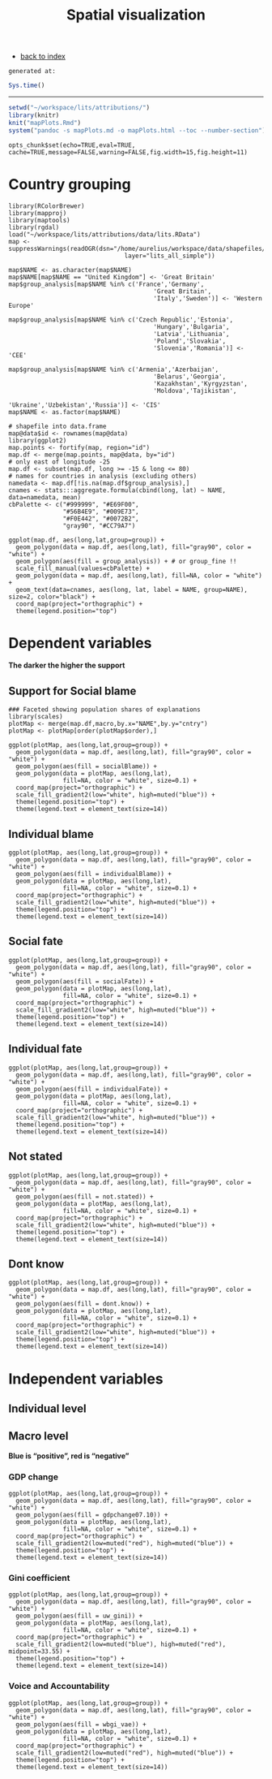 % Spatial visualization

- [back to index](index.html)


`generated at:`
```r
Sys.time()
```
---

<link href="http://markuskainu.fi/material/css/rmarkdown.css" rel="stylesheet" type="text/css" title="compact"></link> 


```r
setwd("~/workspace/lits/attributions/")
library(knitr)
knit("mapPlots.Rmd")
system("pandoc -s mapPlots.md -o mapPlots.html --toc --number-section")
```


```roptsattrib
opts_chunk$set(echo=TRUE,eval=TRUE, cache=TRUE,message=FALSE,warning=FALSE,fig.width=15,fig.height=11)
```

# Country grouping

```rmapPlotsLoadData
library(RColorBrewer)
library(mapproj)
library(maptools)
library(rgdal)
load("~/workspace/lits/attributions/data/lits.RData")
map <- suppressWarnings(readOGR(dsn="/home/aurelius/workspace/data/shapefiles/lits/", 
                                layer="lits_all_simple"))

map$NAME <- as.character(map$NAME)
map$NAME[map$NAME == "United Kingdom"] <- 'Great Britain'
map$group_analysis[map$NAME %in% c('France','Germany',
                                        'Great Britain',
                                        'Italy','Sweden')] <- 'Western Europe'

map$group_analysis[map$NAME %in% c('Czech Republic','Estonia',
                                        'Hungary','Bulgaria',
                                        'Latvia','Lithuania',
                                        'Poland','Slovakia',
                                        'Slovenia','Romania')] <- 'CEE'

map$group_analysis[map$NAME %in% c('Armenia','Azerbaijan',
                                        'Belarus','Georgia',
                                        'Kazakhstan','Kyrgyzstan',
                                        'Moldova','Tajikistan',
                                        'Ukraine','Uzbekistan','Russia')] <- 'CIS'
map$NAME <- as.factor(map$NAME)

# shapefile into data.frame
map@data$id <- rownames(map@data)
library(ggplot2)
map.points <- fortify(map, region="id")
map.df <- merge(map.points, map@data, by="id")
# only east of longitude -25
map.df <- subset(map.df, long >= -15 & long <= 80)
# names for countries in analysis (excluding others)
namedata <- map.df[!is.na(map.df$group_analysis),]
cnames <- stats:::aggregate.formula(cbind(long, lat) ~ NAME, data=namedata, mean)
cbPalette <- c("#999999", "#E69F00",
               "#56B4E9", "#009E73",
               "#F0E442", "#0072B2",
               "gray90", "#CC79A7")
```


```rmapPlotsGroup1
ggplot(map.df, aes(long,lat,group=group)) +
  geom_polygon(data = map.df, aes(long,lat), fill="gray90", color = "white") +
  geom_polygon(aes(fill = group_analysis)) + # or group_fine !!
  scale_fill_manual(values=cbPalette) +
  geom_polygon(data = map.df, aes(long,lat), fill=NA, color = "white") +
  geom_text(data=cnames, aes(long, lat, label = NAME, group=NAME), size=2, color="black") +
  coord_map(project="orthographic") +
  theme(legend.position="top")
```


# Dependent variables

**The darker the higher the support**

## Support for Social blame

```rmapPlotsDV1
### Faceted showing population shares of explanations
library(scales)
plotMap <- merge(map.df,macro,by.x="NAME",by.y="cntry")
plotMap <- plotMap[order(plotMap$order),]

ggplot(plotMap, aes(long,lat,group=group)) +
  geom_polygon(data = map.df, aes(long,lat), fill="gray90", color = "white") +
  geom_polygon(aes(fill = socialBlame)) +
  geom_polygon(data = plotMap, aes(long,lat), 
               fill=NA, color = "white", size=0.1) +
  coord_map(project="orthographic") +
  scale_fill_gradient2(low="white", high=muted("blue")) +
  theme(legend.position="top") +
  theme(legend.text = element_text(size=14))
```

## Individual blame

```rmapPlotsDV2
ggplot(plotMap, aes(long,lat,group=group)) +
  geom_polygon(data = map.df, aes(long,lat), fill="gray90", color = "white") +
  geom_polygon(aes(fill = individualBlame)) +
  geom_polygon(data = plotMap, aes(long,lat), 
               fill=NA, color = "white", size=0.1) +
  coord_map(project="orthographic") +
  scale_fill_gradient2(low="white", high=muted("blue")) +
  theme(legend.position="top") +
  theme(legend.text = element_text(size=14))
```


## Social fate

```rmapPlotsDV3
ggplot(plotMap, aes(long,lat,group=group)) +
  geom_polygon(data = map.df, aes(long,lat), fill="gray90", color = "white") +
  geom_polygon(aes(fill = socialFate)) +
  geom_polygon(data = plotMap, aes(long,lat), 
               fill=NA, color = "white", size=0.1) +
  coord_map(project="orthographic") +
  scale_fill_gradient2(low="white", high=muted("blue")) +
  theme(legend.position="top") +
  theme(legend.text = element_text(size=14))
```

## Individual fate

```rmapPlotsDV4
ggplot(plotMap, aes(long,lat,group=group)) +
  geom_polygon(data = map.df, aes(long,lat), fill="gray90", color = "white") +
  geom_polygon(aes(fill = individualFate)) +
  geom_polygon(data = plotMap, aes(long,lat), 
               fill=NA, color = "white", size=0.1) +
  coord_map(project="orthographic") +
  scale_fill_gradient2(low="white", high=muted("blue")) +
  theme(legend.position="top") +
  theme(legend.text = element_text(size=14))
```

## Not stated

```rmapPlotsDV5
ggplot(plotMap, aes(long,lat,group=group)) +
  geom_polygon(data = map.df, aes(long,lat), fill="gray90", color = "white") +
  geom_polygon(aes(fill = not.stated)) +
  geom_polygon(data = plotMap, aes(long,lat), 
               fill=NA, color = "white", size=0.1) +
  coord_map(project="orthographic") +
  scale_fill_gradient2(low="white", high=muted("blue")) +
  theme(legend.position="top") +
  theme(legend.text = element_text(size=14))
```

## Dont know

```rmapPlotsDV6
ggplot(plotMap, aes(long,lat,group=group)) +
  geom_polygon(data = map.df, aes(long,lat), fill="gray90", color = "white") +
  geom_polygon(aes(fill = dont.know)) +
  geom_polygon(data = plotMap, aes(long,lat), 
               fill=NA, color = "white", size=0.1) +
  coord_map(project="orthographic") +
  scale_fill_gradient2(low="white", high=muted("blue")) +
  theme(legend.position="top") +
  theme(legend.text = element_text(size=14))
```


# Independent variables

## Individual level


## Macro level

**Blue is "positive", red is "negative"**

### GDP change

```rmapPlotsIvMacro1
ggplot(plotMap, aes(long,lat,group=group)) +
  geom_polygon(data = map.df, aes(long,lat), fill="gray90", color = "white") +
  geom_polygon(aes(fill = gdpchange07.10)) +
  geom_polygon(data = plotMap, aes(long,lat), 
               fill=NA, color = "white", size=0.1) +
  coord_map(project="orthographic") +
  scale_fill_gradient2(low=muted("red"), high=muted("blue")) +
  theme(legend.position="top") +
  theme(legend.text = element_text(size=14))
```

### Gini coefficient

```rmapPlotsIvMacro2
ggplot(plotMap, aes(long,lat,group=group)) +
  geom_polygon(data = map.df, aes(long,lat), fill="gray90", color = "white") +
  geom_polygon(aes(fill = uw_gini)) +
  geom_polygon(data = plotMap, aes(long,lat), 
               fill=NA, color = "white", size=0.1) +
  coord_map(project="orthographic") +
  scale_fill_gradient2(low=muted("blue"), high=muted("red"), midpoint=33.55) +
  theme(legend.position="top") +
  theme(legend.text = element_text(size=14))
```


### Voice and Accountability

```rmapPlotsIvMacro3
ggplot(plotMap, aes(long,lat,group=group)) +
  geom_polygon(data = map.df, aes(long,lat), fill="gray90", color = "white") +
  geom_polygon(aes(fill = wbgi_vae)) +
  geom_polygon(data = plotMap, aes(long,lat), 
               fill=NA, color = "white", size=0.1) +
  coord_map(project="orthographic") +
  scale_fill_gradient2(low=muted("red"), high=muted("blue")) +
  theme(legend.position="top") +
  theme(legend.text = element_text(size=14))
```
